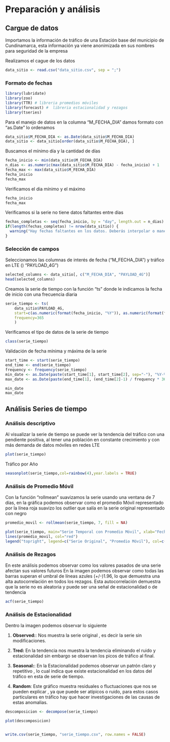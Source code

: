# Preparación y análisis

## Cargue de datos

Importamos la información de tráfico de una Estación base del municipio de Cundinamarca, esta información ya viene anonimizada en sus nombres para seguridad de la empresa

Realizamos el cague de los datos

```{r}
data_sitio <- read.csv("data_sitio.csv", sep = ";")
```

### Formato de fechas

```{r echo=FALSE, message=FALSE, warning=FALSE}
library(lubridate)
library(zoo)
library(TTR) # libreria promedios móviles
library(forecast) #  libreria estacionalidad y rezagos
library(tseries)

```


Para el manejo de datos en la columna "M_FECHA_DIA" damos formato con  "as.Date" lo ordenamos

```{r}
data_sitio$M_FECHA_DIA <- as.Date(data_sitio$M_FECHA_DIA)
data_sitio <- data_sitio[order(data_sitio$M_FECHA_DIA), ]
```

Buscamos el mínimo día y la cantidad de días
```{r}

fecha_inicio <- min(data_sitio$M_FECHA_DIA)
n_dias <- as.numeric(max(data_sitio$M_FECHA_DIA) - fecha_inicio) + 1
fecha_max <- max(data_sitio$M_FECHA_DIA)
fecha_inicio
fecha_max
```

Verificamos el dia mínimo y el máximo
```{r}
fecha_inicio
fecha_max
```


Verificamos si la serie no tiene datos faltantes entre dias
```{r}
fechas_completas <- seq(fecha_inicio, by = "day", length.out = n_dias)
if(length(fechas_completas) != nrow(data_sitio)) {
  warning("Hay fechas faltantes en los datos. Deberás interpolar o manejar los valores faltantes antes de continuar.")
}
```


### Selección de campos

Seleccionamos  las columnas de interés  de fecha ("M_FECHA_DIA") y tráfico en LTE () "PAYLOAD_4G")

```{r}

selected_columns <- data_sitio[, c("M_FECHA_DIA", "PAYLOAD_4G")]
head(selected_columns)
```





Creamos la serie de tiempo con la función  "ts" donde le indicamos la fecha de inicio con una frecuencia diaria
```{r}

serie_tiempo <- ts(
    data_sitio$PAYLOAD_4G, 
    start=c(as.numeric(format(fecha_inicio, "%Y")), as.numeric(format(fecha_inicio, "%j"))),
    frequency=365
    )

```

Verificamos el tipo de datos de la serie de tiempo 
```{r}
class(serie_tiempo)
```


Validación de fecha mínima y máxima de la serie

```{r}
start_time <- start(serie_tiempo)
end_time <- end(serie_tiempo)
frequency <- frequency(serie_tiempo)
min_date <- as.Date(paste(start_time[1], start_time[2], sep="-"), "%Y-%j")
max_date <- as.Date(paste(end_time[1], (end_time[2]-1) / frequency * 365, sep="-"), "%Y-%j")

min_date
max_date

```

## Análisis Series de tiempo

### Análisis descriptivo

Al visualizar la serie de tiempo se puede ver la tendencia del tráfico con una pendiente positiva, al tener una población en constante crecimiento y con más demanda de datos móviles en redes LTE 
```{r}
plot(serie_tiempo)
```

Tráfico por Año
```{r}
seasonplot(serie_tiempo,col=rainbow(4),year.labels = TRUE)
```


 
### Análisis de Promedio Móvil

Con la función "rollmean" suavizamos la serie usando una ventana de 7 días, en la gráfica 
podemos observar como el promedio Móvil representado por la línea roja suavizo los outlier que salía en la serie original representado con negro


```{r}
promedio_movil <- rollmean(serie_tiempo, 7, fill = NA)

plot(serie_tiempo, main="Serie Temporal con Promedio Móvil", xlab="Fecha", ylab="PAYLOAD_4G")
lines(promedio_movil, col="red")
legend("topright", legend=c("Serie Original", "Promedio Móvil"), col=c("black", "red"), lty=1)

```

### Análisis de Rezagos

En este análisis podemos observar como los valores pasados de una serie afectan sus valores futuros
En la imagen podemos observar como todas las barras superan el umbral de líneas azules (+/-)1.96, lo que demuestra una alta autocorrelación en todos los rezagos. Esta autocorrelación demuestra que la serie no es aleatoria y puede ser una señal de estacionalidad o de tendencia


```{r}
acf(serie_tiempo)

```

### Análisis de Estacionalidad

Dentro la imagen podemos observar lo siguiente

1. **Observed:**: Nos muestra la serie original , es decir la serie sin modificaciones.
    
2. **Tred:** En la tendencia nos muestra la tendencia eliminando el ruido y estacionalidad sin embargo se observan los  picos de tráfico al final.
  
3. **Seasonal:**: En la Estacionalidad podemos observar un patrón claro y repetitivo , lo cual indica  que existe estacionalidad en los datos del tráfico en esta de serie de tiempo.

3. **Random**: Este gráfico muestra residuales o fluctuaciones que nos se pueden explicar , ya que puede ser atípicos o ruido, para estos casos particulares en tráfico hay que hacer investigaciones de las causas de estas anomalias.


```{r}
descomposicion <- decompose(serie_tiempo)

plot(descomposicion)


write.csv(serie_tiempo, "serie_tiempo.csv", row.names = FALSE)
```





